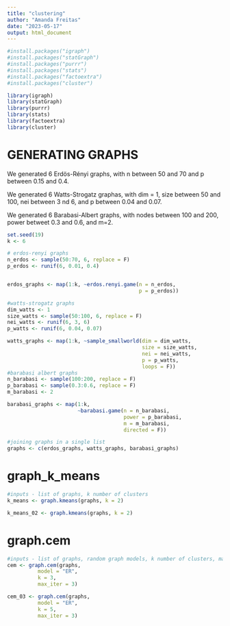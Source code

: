 ```yaml
---
title: "clustering"
author: "Amanda Freitas"
date: "2023-05-17"
output: html_document
---
```


```r
#install.packages("igraph")
#install.packages("statGraph")
#install.packages("purrr")
#install.packages("stats")
#install.packages("factoextra")
#install.packages("cluster")
```

```r
library(igraph)
library(statGraph)
library(purrr)
library(stats)
library(factoextra)
library(cluster)
```

# GENERATING GRAPHS

We generated 6 Erdös-Rényi graphs, with n between 50 and 70 and p between 0.15 and 0.4.

We generated 6 Watts-Strogatz graphas, with dim = 1, size between 50 and 100, nei between 3 nd 6, and p between 0.04 and 0.07.

We generated 6 Barabasi-Albert graphs, with nodes between 100 and 200, power betweet 0.3 and 0.6, and m=2.

```r
set.seed(19)
k <- 6

# erdos-renyi graphs
n_erdos <- sample(50:70, 6, replace = F)
p_erdos <- runif(6, 0.01, 0.4)


erdos_graphs <- map(1:k, ~erdos.renyi.game(n = n_erdos,
                                           p = p_erdos))

#watts-strogatz graphs
dim_watts <- 1
size_watts <- sample(50:100, 6, replace = F)
nei_watts <- runif(6, 3, 6)
p_watts <- runif(6, 0.04, 0.07)

watts_graphs <- map(1:k, ~sample_smallworld(dim = dim_watts,
                                            size = size_watts,
                                            nei = nei_watts,
                                            p = p_watts,
                                            loops = F))
#barabasi albert graphs
n_barabasi <- sample(100:200, replace = F)
p_barabasi <- sample(0.3:0.6, replace = F)
m_barabasi <- 2

barabasi_graphs <- map(1:k, 
                       ~barabasi.game(n = n_barabasi,
                                      power = p_barabasi,
                                      m = m_barabasi,
                                      directed = F))

#joining graphs in a single list
graphs <- c(erdos_graphs, watts_graphs, barabasi_graphs)
```


# graph_k_means

```r
#inputs - list of graphs, k number of clusters
k_means <- graph.kmeans(graphs, k = 2)
```

```r
k_means_02 <- graph.kmeans(graphs, k = 2)
```


# graph.cem

```r
#inputs - list of graphs, random graph models, k number of clusters, maximum number of expectation-maximization steps to execute
cem <- graph.cem(graphs,
          model = "ER",
          k = 3,
          max_iter = 3)
```

```r
cem_03 <- graph.cem(graphs,
          model = "ER",
          k = 5,
          max_iter = 3)
```

